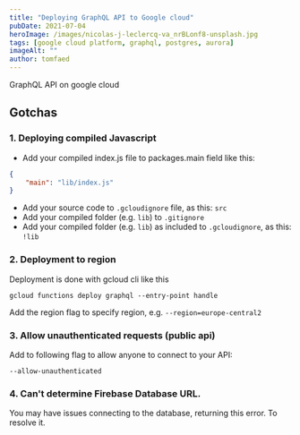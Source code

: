 ```yaml
---
title: "Deploying GraphQL API to Google cloud"
pubDate: 2021-07-04
heroImage: /images/nicolas-j-leclercq-va_nrBLonf8-unsplash.jpg
tags: [google cloud platform, graphql, postgres, aurora]
imageAlt: ""
author: tomfaed
---
```


GraphQL API on google cloud

## Gotchas

### 1. Deploying compiled Javascript

- Add your compiled index.js file to packages.main field like this:

```json
{
	"main": "lib/index.js"
}
```

- Add your source code to `.gcloudignore` file, as this: `src`
- Add your compiled folder (e.g. `lib`) to `.gitignore`
- Add your compiled folder (e.g. `lib`) as included to `.gcloudignore`, as this: `!lib`

### 2. Deployment to region

Deployment is done with gcloud cli like this

```
gcloud functions deploy graphql --entry-point handle
```

Add the region flag to specify region, e.g. `--region=europe-central2`

### 3. Allow unauthenticated requests (public api)

Add to following flag to allow anyone to connect to your API:

```
--allow-unauthenticated
```

### 4. Can't determine Firebase Database URL.

You may have issues connecting to the database, returning this error.
To resolve it.
